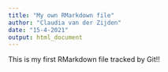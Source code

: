 ```yaml
---
title: "My own RMarkdown file"
author: "Claudia van der Zijden"
date: "15-4-2021"
output: html_document
---
```

This is my first RMarkdown file tracked by Git!!